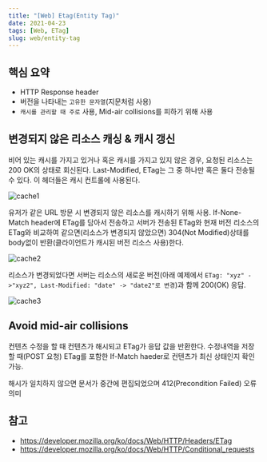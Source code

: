 ```yaml
---
title: "[Web] Etag(Entity Tag)"
date: 2021-04-23
tags: [Web, ETag]
slug: web/entity-tag
---
```


## 핵심 요약

- HTTP Response header
- 버전을 나타내는 `고유한 문자열`(지문처럼 사용)
- `캐시를 관리할 때 주로` 사용, Mid-air collisions를 피하기 위해 사용

## 변경되지 않은 리소스 캐싱 & 캐시 갱신

비어 있는 캐시를 가지고 있거나 혹은 캐시를 가지고 있지 않은 경우, 요청된 리소스는 200 OK의 상태로 회신된다.
Last-Modified, ETag는 그 중 하나만 혹은 둘다 전송될 수 있다. 이 헤더들은 캐시 컨트롤에 사용된다.

![cache1](./cache1.png)

유저가 같은 URL 방문 시 변경되지 않은 리소스를 캐시하기 위해 사용. If-None-Match header에 ETag를 담아서 전송하고 서버가 전송된 ETag와 현재 버전 리소스의 ETag와 비교하여 같으면(리소스가 변경되지 않았으면) 304(Not Modified)상태를 body없이 반환(클라이언트가 캐시된 버전 리소스 사용)한다.

![cache2](./cache2.png)

리소스가 변경되었다면 서버는 리소스의 새로운 버전(아래 예제에서 `ETag: "xyz" ->"xyz2", Last-Modified: "date" -> "date2"로 변경`)과 함께 200(OK) 응답.

![cache3](./cache3.png)

## Avoid mid-air collisions

컨텐츠 수정을 할 때 컨텐츠가 해시되고 ETag가 응답 값을 반환한다. 수정내역을 저장할 때(POST 요청) ETag를 포함한 If-Match haeder로 컨텐츠가 최신 상태인지 확인 가능.

해시가 일치하지 않으면 문서가 중간에 편집되었으며 412(Precondition Failed) 오류 의미

## 참고

- https://developer.mozilla.org/ko/docs/Web/HTTP/Headers/ETag
- https://developer.mozilla.org/ko/docs/Web/HTTP/Conditional_requests
